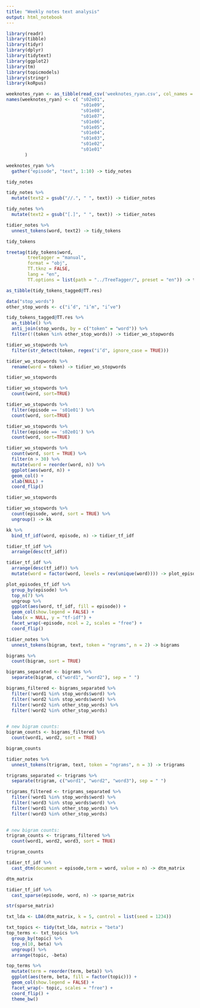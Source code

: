 ```yaml
---
title: "Weekly notes text analysis"
output: html_notebook
---
```


```r
library(readr)
library(tibble)
library(tidyr)
library(dplyr)
library(tidytext)
library(ggplot2)
library(tm)
library(topicmodels)
library(stringr)
library(koRpus)
```

```r
weeknotes_ryan <- as_tibble(read_csv('weeknotes_ryan.csv', col_names = FALSE))
names(weeknotes_ryan) <- c( "s02e01",
                            "s01e09",
                            "s01e08",
                            "s01e07",
                            "s01e06",
                            "s01e05",
                            "s01e04",
                            "s01e03",
                            "s01e02",      
                            "s01e01"
       )
```



```r
weeknotes_ryan %>% 
  gather("episode", "text", 1:10) -> tidy_notes
```

```r
tidy_notes
```

```r
tidy_notes %>% 
  mutate(text2 = gsub("//.", " ", text)) -> tidier_notes
```

```r
tidy_notes %>% 
  mutate(text2 = gsub("[.]", " ", text)) -> tidier_notes
```

```r
tidier_notes %>% 
  unnest_tokens(word, text2) -> tidy_tokens
```

```r
tidy_tokens
```

```r
treetag(tidy_tokens$word,
        treetagger = "manual",
        format = "obj",
        TT.tknz = FALSE,
        lang = "en",
        TT.options = list(path = "../TreeTagger/", preset = "en")) -> tidy_tokens_tagged
```

```r
as_tibble(tidy_tokens_tagged@TT.res)
```

```r
data("stop_words")
other_stop_words <- c("i’d", "i’m", "i’ve")
```

```r
tidy_tokens_tagged@TT.res %>%
  as_tibble() %>% 
  anti_join(stop_words, by = c("token" = "word")) %>% 
  filter(!(token %in% other_stop_words)) -> tidier_wo_stopwords
```


```r
tidier_wo_stopwords %>% 
  filter(str_detect(token, regex("i’d", ignore_case = TRUE)))
```
```r
tidier_wo_stopwords %>% 
  rename(word = token) -> tidier_wo_stopwords
```

```r
tidier_wo_stopwords
```



```r
tidier_wo_stopwords %>% 
  count(word, sort=TRUE)
```

```r
tidier_wo_stopwords %>% 
  filter(episode == 's01e01') %>% 
  count(word, sort=TRUE)
```

```r
tidier_wo_stopwords %>% 
  filter(episode == 's02e01') %>% 
  count(word, sort=TRUE)
```

```r
tidier_wo_stopwords %>%
  count(word, sort = TRUE) %>%
  filter(n > 30) %>%
  mutate(word = reorder(word, n)) %>%
  ggplot(aes(word, n)) +
  geom_col() +
  xlab(NULL) +
  coord_flip()
```

```r
tidier_wo_stopwords
```

```r
tidier_wo_stopwords %>%
  count(episode, word, sort = TRUE) %>%
  ungroup() -> kk

kk %>% 
  bind_tf_idf(word, episode, n) -> tidier_tf_idf 
```

```r
tidier_tf_idf %>% 
  arrange(desc(tf_idf))
```

```r
tidier_tf_idf %>%
  arrange(desc(tf_idf)) %>%
  mutate(word = factor(word, levels = rev(unique(word)))) -> plot_episodes_tf_idf
```

```r
plot_episodes_tf_idf %>% 
  group_by(episode) %>% 
  top_n(7) %>% 
  ungroup %>%
  ggplot(aes(word, tf_idf, fill = episode)) +
  geom_col(show.legend = FALSE) +
  labs(x = NULL, y = "tf-idf") +
  facet_wrap(~episode, ncol = 2, scales = "free") +
  coord_flip()
```

```r
tidier_notes %>% 
  unnest_tokens(bigram, text, token = "ngrams", n = 2) -> bigrams
```

```r
bigrams %>%
  count(bigram, sort = TRUE)
```

```r
bigrams_separated <- bigrams %>%
  separate(bigram, c("word1", "word2"), sep = " ")

bigrams_filtered <- bigrams_separated %>%
  filter(!word1 %in% stop_words$word) %>%
  filter(!word2 %in% stop_words$word) %>% 
  filter(!word2 %in% other_stop_words) %>% 
  filter(!word2 %in% other_stop_words)
  

# new bigram counts:
bigram_counts <- bigrams_filtered %>% 
  count(word1, word2, sort = TRUE)

bigram_counts
```

```r
tidier_notes %>% 
  unnest_tokens(trigram, text, token = "ngrams", n = 3) -> trigrams

trigrams_separated <- trigrams %>%
  separate(trigram, c("word1", "word2", "word3"), sep = " ")

trigrams_filtered <- trigrams_separated %>%
  filter(!word1 %in% stop_words$word) %>%
  filter(!word3 %in% stop_words$word) %>% 
  filter(!word1 %in% other_stop_words) %>% 
  filter(!word3 %in% other_stop_words)
  

# new bigram counts:
trigram_counts <- trigrams_filtered %>% 
  count(word1, word2, word3, sort = TRUE)

trigram_counts
```

```r
tidier_tf_idf %>% 
  cast_dtm(document = episode,term = word, value = n) -> dtm_matrix
```

```r
dtm_matrix
```


```r
tidier_tf_idf %>% 
  cast_sparse(episode, word, n) -> sparse_matrix
```

```r
str(sparse_matrix)
```

```r
txt_lda <- LDA(dtm_matrix, k = 5, control = list(seed = 1234))
```


```r
txt_topics <- tidy(txt_lda, matrix = "beta")
top_terms <- txt_topics %>%
  group_by(topic) %>%
  top_n(10, beta) %>%
  ungroup() %>%
  arrange(topic, -beta)

top_terms %>%
  mutate(term = reorder(term, beta)) %>%
  ggplot(aes(term, beta, fill = factor(topic))) +
  geom_col(show.legend = FALSE) +
  facet_wrap(~ topic, scales = "free") +
  coord_flip() +
  theme_bw()
```

